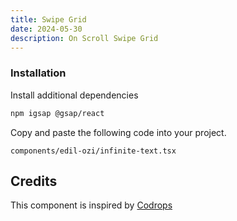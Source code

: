 ```yaml
---
title: Swipe Grid
date: 2024-05-30
description: On Scroll Swipe Grid
---
```


<ComponentPreview name="swipe-grid-demo" />

<Steps>

### Installation

Install additional dependencies 

```bash
npm igsap @gsap/react
```

Copy and paste the following code into your project.

```text
components/edil-ozi/infinite-text.tsx
```

<ComponentSource name="swipe-grid" />

</Steps>

## Credits

This component is inspired by [Codrops](https://tympanus.net/codrops/)
